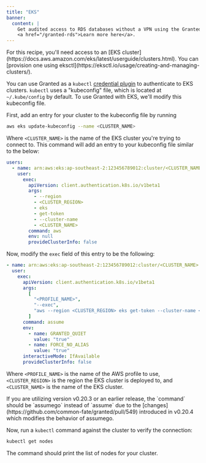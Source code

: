 ```yaml
---
title: "EKS"
banner:
  content: |
    Get audited access to RDS databases without a VPN using the Granted RDS Plugin.
    <a href="/granted-rds">Learn more here</a>.
---
```



<Aside>
  For this recipe, you'll need access to an [EKS
  cluster](https://docs.aws.amazon.com/eks/latest/userguide/clusters.html). You
  can [provision one using
  eksctl](https://eksctl.io/usage/creating-and-managing-clusters/).
</Aside>

You can use Granted as a `kubectl` [credential plugin](https://kubernetes.io/docs/reference/access-authn-authz/authentication/#client-go-credential-plugins) to authenticate to EKS clusters. `kubectl` uses a "kubeconfig" file, which is located at `~/.kube/config` by default. To use Granted with EKS, we'll modify this kubeconfig file.

First, add an entry for your cluster to the kubeconfig file by running

```bash
aws eks update-kubeconfig --name <CLUSTER_NAME>
```

Where `<CLUSTER_NAME>` is the name of the EKS cluster you're trying to connect to. This command will add an entry to your kubeconfig file similar to the below:

```yaml
users:
  - name: arn:aws:eks:ap-southeast-2:123456789012:cluster/<CLUSTER_NAME>
    user:
      exec:
        apiVersion: client.authentication.k8s.io/v1beta1
        args:
          - --region
          - <CLUSTER_REGION>
          - eks
          - get-token
          - --cluster-name
          - <CLUSTER_NAME>
        command: aws
        env: null
        provideClusterInfo: false
```

Now, modify the `exec` field of this entry to be the following:

```yaml
- name: arn:aws:eks:ap-southeast-2:123456789012:cluster/<CLUSTER_NAME>
  user:
    exec:
      apiVersion: client.authentication.k8s.io/v1beta1
      args:
        [
          "<PROFILE_NAME>",
          "--exec",
          "aws --region <CLUSTER_REGION> eks get-token --cluster-name <CLUSTER_NAME>",
        ]
      command: assume
      env:
        - name: GRANTED_QUIET
          value: "true"
        - name: FORCE_NO_ALIAS
          value: "true"
      interactiveMode: IfAvailable
      provideClusterInfo: false
```

Where `<PROFILE_NAME>` is the name of the AWS profile to use, `<CLUSTER_REGION>` is the region the EKS cluster is deployed to, and `<CLUSTER_NAME>` is the name of the EKS cluster.

<Aside>
  If you are utilizing version v0.20.3 or an earlier release, the `command`
  should be `assumego` instead of `assume` due to the
  [changes](https://github.com/common-fate/granted/pull/549) introduced in
  v0.20.4 which modifies the behavior of assumego.
</Aside>

Now, run a `kubectl` command against the cluster to verify the connection:

```bash
kubectl get nodes
```

The command should print the list of nodes for your cluster.
